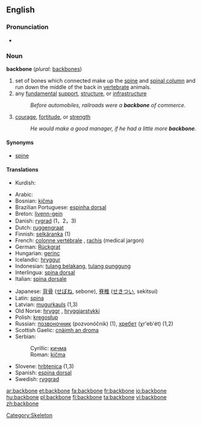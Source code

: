 ==English==

===Pronunciation===
*{{audio|en-us-backbone.ogg|Audio (US)}}

===Noun===
'''backbone'''  (''plural:'' [[backbones]])

# set of bones which connected make up the [[spine]] and [[spinal column]] and run down the middle of the back in [[vertebrate]] animals.
# any [[fundamental]] [[support]], [[structure]], or [[infrastructure]]
#:''Before automobiles, railroads were a '''backbone''' of commerce.''
# [[courage]], [[fortitude]], or [[strength]]
#:''He would make a good manager, if he had a little more '''backbone'''.''

====Synonyms====
*[[spine]]

====Translations====
{{trans-top|set of bones which connected make up the [[spine]] and [[spinal column]]}}
{{trans-mid}}
*Kurdish: {{KUchar|[[بڕبڕه‌]]}}
{{trans-bottom}}

{{trans-top|any [[fundamental]] [[support]], [[structure]], or [[infrastructure]]}}
{{trans-mid}}
{{trans-bottom}}

{{trans-top|[[courage]], [[fortitude]], or [[strength]]}}
{{trans-mid}}
{{trans-bottom}}

{{checktrans}}
{{top}}
*Arabic: {{ARchar|[[العمود الفقري]]}}
*Bosnian: [[kičma]] {{f}}
*Brazilian Portuguese: [[espinha dorsal]] {{f}}
*Breton: [[livenn-gein]] {{f}}
*Danish: [[rygrad]] (1，2，3)
*Dutch: [[ruggengraat]] {{m}}
*Finnish: [[selkäranka]] (1)
*French: [[colonne vertébrale]] {{f}}, [[rachis]] {{m}} (medical jargon)
*German: [[Rückgrat]] {{n}}
*Hungarian: [[gerinc]]
*Icelandic: [[hryggur]] {{m}}
*Indonesian: [[tulang belakang]], [[tulang punggung]]
*Interlingua: [[spina dorsal]]
*Italian: [[spina dorsale]] {{f}}
{{mid}}
*Japanese: [[背骨]] ([[せぼね]], sebone), [[脊椎]] ([[せきつい]], sekitsui)
*Latin: [[spina]] {{f}}
*Latvian: [[mugurkauls]] {{m}} (1,3)
*Old Norse: [[hryggr]] {{m}}, [[hryggjarstykki]] {{n}}
*Polish: [[kręgosłup]] {{m}}
*Russian: [[позвоночник]] (pozvonóčnik) {{m}} (1), [[хребет]] (χr'eb'ét) {{m}} (1,2)
*Scottish Gaelic: [[cnàimh an droma]] {{m}}
*Serbian:
*:Cyrillic: [[кичма]] {{f}}
*:Roman: [[kičma]] {{f}}
*Slovene: [[hrbtenica]] {{f}} (1,3)
*Spanish: [[espina dorsal]] {{f}}
*Swedish: [[ryggrad]]
{{bottom}}

[[Category:Skeleton]]

[[ar:backbone]]
[[et:backbone]]
[[fa:backbone]]
[[fr:backbone]]
[[io:backbone]]
[[hu:backbone]]
[[pl:backbone]]
[[fi:backbone]]
[[ta:backbone]]
[[vi:backbone]]
[[zh:backbone]]